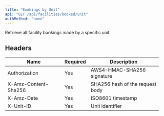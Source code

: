 ```yaml
---
title: "Bookings by Unit"
api: "GET /api/facilities/booked/unit"
authMethod: "none"
---
```


Retrieve all facility bookings made by a specific unit.

## Headers


| Name | Required | Description |
| --- | --- | --- |
| Authorization | Yes | AWS4-HMAC-SHA256 signature |
| X-Amz-Content-Sha256 | Yes | SHA256 hash of the request body |
| X-Amz-Date | Yes | ISO8601 timestamp |
| X-Unit-ID | Yes | Unit identifier |

